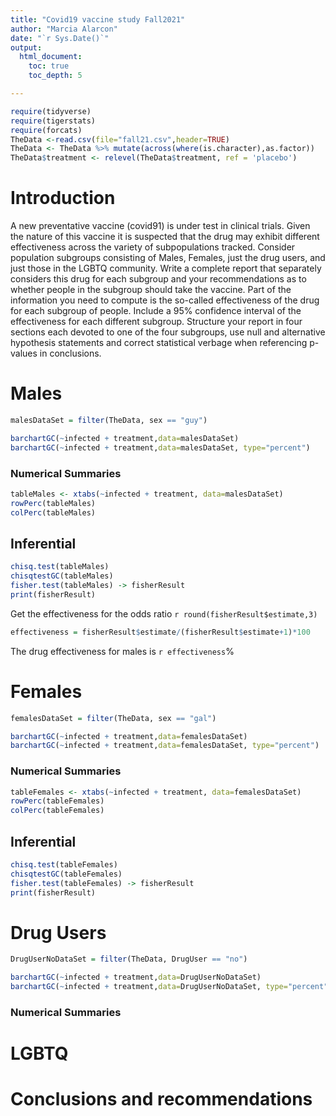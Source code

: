 ```yaml
---
title: "Covid19 vaccine study Fall2021"
author: "Marcia Alarcon"
date: "`r Sys.Date()`"
output: 
  html_document:
    toc: true
    toc_depth: 5

---
```


```r
require(tidyverse)
require(tigerstats)
require(forcats)
TheData <-read.csv(file="fall21.csv",header=TRUE)
TheData <- TheData %>% mutate(across(where(is.character),as.factor))
TheData$treatment <- relevel(TheData$treatment, ref = 'placebo')
```

# Introduction

A new  preventative vaccine (covid91) is under test in clinical trials. Given the nature of this vaccine it is suspected that the drug may exhibit different effectiveness across the variety of subpopulations tracked. Consider population subgroups consisting of Males, Females, just the drug users, and just those in the LGBTQ community. Write a complete report that separately considers this drug for each subgroup and your recommendations as to whether people in the subgroup should take the vaccine. Part of the information you need to compute is the so-called effectiveness of the drug for each subgroup of people. Include a 95% confidence interval of the effectiveness for each different subgroup. Structure your report in four sections each devoted to one of the four subgroups, use null and alternative hypothesis statements and correct statistical verbage when referencing p-values in conclusions.

# Males

```r
malesDataSet = filter(TheData, sex == "guy")
```


```r
barchartGC(~infected + treatment,data=malesDataSet)
barchartGC(~infected + treatment,data=malesDataSet, type="percent")

```


### Numerical Summaries  

```r
tableMales <- xtabs(~infected + treatment, data=malesDataSet)
rowPerc(tableMales)
colPerc(tableMales)
```


## Inferential  

```r
chisq.test(tableMales)
chisqtestGC(tableMales)
fisher.test(tableMales) -> fisherResult
print(fisherResult)
```


Get the effectiveness for the odds ratio `r round(fisherResult$estimate,3)`

```r
effectiveness = fisherResult$estimate/(fisherResult$estimate+1)*100

```

The drug effectiveness for males is `r effectiveness`%


# Females

```r
femalesDataSet = filter(TheData, sex == "gal")
```

```r
barchartGC(~infected + treatment,data=femalesDataSet)
barchartGC(~infected + treatment,data=femalesDataSet, type="percent")

```



### Numerical Summaries  

```r
tableFemales <- xtabs(~infected + treatment, data=femalesDataSet)
rowPerc(tableFemales)
colPerc(tableFemales)
```



## Inferential  

```r
chisq.test(tableFemales)
chisqtestGC(tableFemales)
fisher.test(tableFemales) -> fisherResult
print(fisherResult)
```

# Drug Users

```r
DrugUserNoDataSet = filter(TheData, DrugUser == "no")
```


```r
barchartGC(~infected + treatment,data=DrugUserNoDataSet)
barchartGC(~infected + treatment,data=DrugUserNoDataSet, type="percent")

```

### Numerical Summaries  




# LGBTQ

# Conclusions and recommendations

